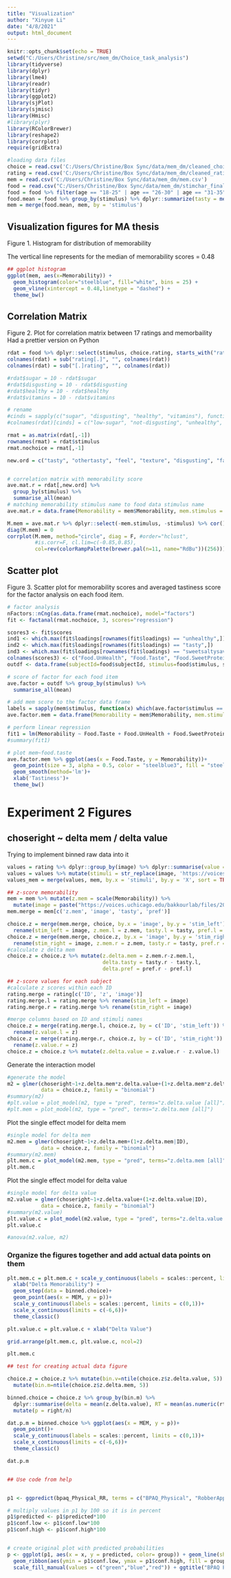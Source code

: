 ```yaml
---
title: "Visualization"
author: "Xinyue Li"
date: "4/8/2021"
output: html_document
---
```


```r
knitr::opts_chunk$set(echo = TRUE)
setwd("C:/Users/Christine/src/mem_dm/Choice_task_analysis")
library(tidyverse)
library(dplyr)
library(lme4)
library(readr)
library(tidyr)
library(ggplot2)
library(sjPlot)
library(sjmisc)
library(Hmisc)
#library(plyr)
library(RColorBrewer)
library(reshape2)
library(corrplot)
require(gridExtra)

#loading data files
choice = read.csv('C:/Users/Christine/Box Sync/data/mem_dm/cleaned_choice.csv')
rating = read.csv('C:/Users/Christine/Box Sync/data/mem_dm/cleaned_rating.csv')
mem = read.csv('C:/Users/Christine/Box Sync/data/mem_dm/mem.csv')
food = read.csv("C:/Users/Christine/Box Sync/data/mem_dm/stimchar_final_touse.csv")
food = food %>% filter(age == "18-25" | age == "26-30" | age == "31-35")
food.mean = food %>% group_by(stimulus) %>% dplyr::summarize(tasty = mean(rating.tasty),pref = mean(choice.rating))
mem = merge(food.mean, mem, by = 'stimulus')

```

## Visualization figures for MA thesis

Figure 1. Histogram for distribution of memorability

The vertical line represents for the median of memorability scores = 0.48

```r
## ggplot histogram
ggplot(mem, aes(x=Memorability)) + 
  geom_histogram(color="steelblue", fill="white", bins = 25) + 
  geom_vline(xintercept = 0.48,linetype = "dashed") +
  theme_bw()
```


## Correlation Matrix

Figure 2. Plot for correlation matrix between 17 ratings and memorbaility
Had a prettier version on Python

```r
rdat = food %>% dplyr::select(stimulus, choice.rating, starts_with("rating"))
colnames(rdat) = sub("rating[.]", "", colnames(rdat))
colnames(rdat) = sub("[.]rating", "", colnames(rdat))

#rdat$sugar = 10 - rdat$sugar
#rdat$disgusting = 10 - rdat$disgusting
#rdat$healthy = 10 - rdat$healthy
#rdat$vitamins = 10 - rdat$vitamins

# rename
#cinds = sapply(c("sugar", "disgusting", "healthy", "vitamins"), function(x) which(colnames(rdat) == x))
#colnames(rdat)[cinds] = c("low-sugar", "not-disgusting", "unhealthy", "low-vitamins")

rmat = as.matrix(rdat[,-1])
rownames(rmat) = rdat$stimulus
rmat.nochoice = rmat[,-1]

new.ord = c("tasty", "othertasty", "feel", "texture", "disgusting", "familiar", "filling", "healthy", "sweetsaltysavory", "calories", "carbohydrates", "fat", "vitamins", "gluten", "sodium", "sugar", "protein", "stimulus")


# correlation matrix with memorability score
ave.mat.r = rdat[,new.ord] %>% 
  group_by(stimulus) %>% 
  summarise_all(mean) 
# matching memorability stimulus name to food data stimulus name
ave.mat.r = data.frame(Memorability = mem$Memorability, mem.stimulus = mem$X, ave.mat.r)

M.mem = ave.mat.r %>% dplyr::select(-mem.stimulus, -stimulus) %>% cor()
diag(M.mem) = 0
corrplot(M.mem, method="circle", diag = F, #order="hclust", 
         #is.corr=F, cl.lim=c(-0.85,0.85), 
         col=rev(colorRampPalette(brewer.pal(n=11, name="RdBu"))(256)))
```


## Scatter plot

Figure 3. Scatter plot for memorability scores and averaged tastiness score for the factor analysis on each food item. 

```r
# factor analysis
nFactors::nCng(as.data.frame(rmat.nochoice), model="factors") 
fit <- factanal(rmat.nochoice, 3, scores="regression")

scores3 <- fit$scores
ind1 <- which.max(fit$loadings[rownames(fit$loadings) == "unhealthy",])
ind2 <- which.max(fit$loadings[rownames(fit$loadings) == "tasty",])
ind3 <- which.max(fit$loadings[rownames(fit$loadings) == "sweetsaltysavory",])
colnames(scores3) <- c("Food.UnHealth", "Food.Taste", "Food.SweetProtein")
outdf <- data.frame(subjectId=food$subjectId, stimulus=food$stimulus, scores3)

# score of factor for each food item
ave.factor = outdf %>% group_by(stimulus) %>% 
  summarise_all(mean) 

# add mem score to the factor data frame
labels = sapply(mem$stimulus, function(x) which(ave.factor$stimulus == x))
ave.factor.mem = data.frame(Memorability = mem$Memorability, mem.stimulus = mem$X, ave.factor)

# perform linear regression
fit1 = lm(Memorability ~ Food.Taste + Food.UnHealth + Food.SweetProtein, data = ave.factor.mem)
#summary(fit1)

# plot mem~food.taste
ave.factor.mem %>% ggplot(aes(x = Food.Taste, y = Memorability))+
  geom_point(size = 3, alpha = 0.5, color = "steelblue3", fill = "steelblue")+
  geom_smooth(method='lm')+
  xlab('Tastiness')+
  theme_bw()

```

# Experiment 2 Figures

## choseright ~ delta mem / delta value

Trying to implement binned raw data into it

```r

values = rating %>% dplyr::group_by(image) %>% dplyr::summarise(value = mean(response))
values = values %>% mutate(stimuli = str_replace(image, 'https://voices.uchicago.edu/bakkourlab/files/2019/04/',  ''))
values_mem = merge(values, mem, by.x = 'stimuli', by.y = 'X', sort = TRUE)

## z-score memorability
mem = mem %>% mutate(z.mem = scale(Memorability)) %>% 
  mutate(image = paste("https://voices.uchicago.edu/bakkourlab/files/2019/04/", X, sep = ""))
mem.merge = mem[c('z.mem', 'image', 'tasty', 'pref')]

choice.z = merge(mem.merge, choice, by.x = 'image', by.y = 'stim_left') %>% 
  rename(stim_left = image, z.mem.l = z.mem, tasty.l = tasty, pref.l = pref)
choice.z = merge(mem.merge, choice.z, by.x = 'image', by.y = 'stim_right') %>% 
  rename(stim_right = image, z.mem.r = z.mem, tasty.r = tasty, pref.r = pref)
#calculate z delta mem
choice.z = choice.z %>% mutate(z.delta.mem = z.mem.r-z.mem.l,
                               delta.tasty = tasty.r - tasty.l,
                               delta.pref = pref.r - pref.l)

## z-score values for each subject
#calculate z scores within each ID
rating.merge = rating[c('ID', 'z', 'image')]
rating.merge.l = rating.merge %>% rename(stim_left = image)
rating.merge.r = rating.merge %>% rename(stim_right = image)

#merge columns based on ID and stimuli names
choice.z = merge(rating.merge.l, choice.z, by = c('ID', 'stim_left')) %>%
  rename(z.value.l = z)
choice.z = merge(rating.merge.r, choice.z, by = c('ID', 'stim_right')) %>% 
  rename(z.value.r = z)
choice.z = choice.z %>% mutate(z.delta.value = z.value.r - z.value.l)

```
Generate the interaction model

```r
#generate the model
m2 = glmer(choseright~1+z.delta.mem*z.delta.value+(1+z.delta.mem*z.delta.value|ID), 
           data = choice.z, family = "binomial")
#summary(m2)
#plt.value = plot_model(m2, type = "pred", terms="z.delta.value [all]")
#plt.mem = plot_model(m2, type = "pred", terms="z.delta.mem [all]")

```

Plot the single effect model for delta mem

```r
#single model for delta mem
m2.mem = glmer(choseright~1+z.delta.mem+(1+z.delta.mem|ID), 
           data = choice.z, family = "binomial")
#summary(m2.mem)
plt.mem.c = plot_model(m2.mem, type = "pred", terms="z.delta.mem [all]")
plt.mem.c
```

Plot the single effect model for delta value

```r
#single model for delta value
m2.value = glmer(choseright~1+z.delta.value+(1+z.delta.value|ID), 
           data = choice.z, family = "binomial")
#summary(m2.value)
plt.value.c = plot_model(m2.value, type = "pred", terms="z.delta.value [all]")
plt.value.c

#anova(m2.value, m2)
```

### Organize the figures together and add actual data points on them

```r

plt.mem.c = plt.mem.c + scale_y_continuous(labels = scales::percent, limits = c(0,1)) +
  xlab("Delta Memorability") +
  geom_step(data = binned.choice)+
  geom_point(aes(x = MEM, y = p))+
  scale_y_continuous(labels = scales::percent, limits = c(0,1))+
  scale_x_continuous(limits = c(-6,6))+
  theme_classic()

plt.value.c = plt.value.c + xlab("Delta Value")

grid.arrange(plt.mem.c, plt.value.c, ncol=2)

plt.mem.c
```


```r
## test for creating actual data figure

choice.z = choice.z %>% mutate(bin.v=ntile(choice.z$z.delta.value, 5)) %>%
  mutate(bin.m=ntile(choice.z$z.delta.mem, 5))

binned.choice = choice.z %>% group_by(bin.m) %>% 
  dplyr::summarise(delta = mean(z.delta.value), RT = mean(as.numeric(rt)), n = n(), right = sum(choseright), MEM = mean(z.delta.mem)) %>%
  mutate(p = right/n)

dat.p.m = binned.choice %>% ggplot(aes(x = MEM, y = p))+
  geom_point()+
  scale_y_continuous(labels = scales::percent, limits = c(0,1))+
  scale_x_continuous(limits = c(-6,6))+
  theme_classic()

dat.p.m



```

```r
## Use code from help


p1 <- ggpredict(bpaq_Physical_RR, terms = c("BPAQ_Physical", "RobberAppearance")) 

# multiply values in p1 by 100 so it is in percent
p1$predicted <- p1$predicted*100
p1$conf.low <- p1$conf.low*100
p1$conf.high <- p1$conf.high*100


# create original plot with predicted probabilities
p <- ggplot(p1, aes(x = x, y = predicted, color= group)) + geom_line(show.legend = FALSE) + 
  geom_ribbon(aes(ymin = p1$conf.low, ymax = p1$conf.high, fill = group),alpha = 0.3, linetype =1, show.legend = FALSE) + 
  scale_fill_manual(values = c("green","blue","red")) + ggtitle("BPAQ Physical Aggression") + theme_bw() + ylim(0,100) + xlim(1,4.5) 

```


